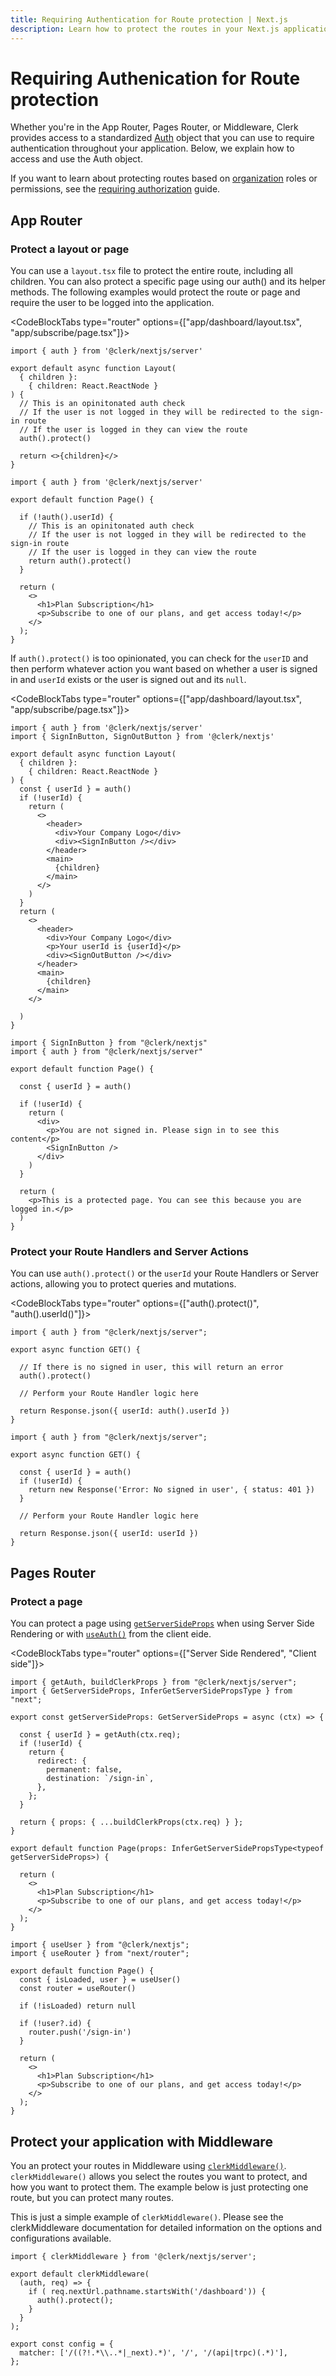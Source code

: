 ```yaml
---
title: Requiring Authentication for Route protection | Next.js
description: Learn how to protect the routes in your Next.js application that require authentication.
---
```


# Requiring Authenication for Route protection 

Whether you're in the App Router, Pages Router, or Middleware, Clerk provides access to a standardized [Auth](/docs/references/nextjs/authentication-object) object that you can use to require authentication throughout your application. Below, we explain how to access and use the Auth object.

If you want to learn about protecting routes based on [organization](/docs/organizations/overview) roles or permissions, see the [requiring authorization](/docs/references/nextjs/route-protection-requiring-authorization) guide.

## App Router

### Protect a layout or page

You can use a `layout.tsx` file to protect the entire route, including all children. You can also protect a specific page using our auth() and its helper methods. The following examples would protect the route or page and require the user to be logged into the application.


<CodeBlockTabs type="router" options={["app/dashboard/layout.tsx", "app/subscribe/page.tsx"]}>

```tsx filename="app/dashboard/layout.tsx"
import { auth } from '@clerk/nextjs/server'

export default async function Layout(
  { children }:
    { children: React.ReactNode }
) {
  // This is an opinitonated auth check
  // If the user is not logged in they will be redirected to the sign-in route
  // If the user is logged in they can view the route
  auth().protect()

  return <>{children}</>
}
```


```tsx filename="app/subscribe/page.tsx" 
import { auth } from '@clerk/nextjs/server'

export default function Page() {

  if (!auth().userId) {
    // This is an opinitonated auth check
    // If the user is not logged in they will be redirected to the sign-in route
    // If the user is logged in they can view the route
    return auth().protect()
  }

  return (
    <>
      <h1>Plan Subscription</h1>
      <p>Subscribe to one of our plans, and get access today!</p>
    </>
  );
}
```
</CodeBlockTabs>

If `auth().protect()` is too opinionated, you can check for the `userID` and then perform whatever action you want based on whether a user is signed in and `userId` exists or the user is signed out and its `null`.

<CodeBlockTabs type="router" options={["app/dashboard/layout.tsx", "app/subscribe/page.tsx"]}>

```tsx filename="app/dashboard/layout.tsx" 
import { auth } from '@clerk/nextjs/server'
import { SignInButton, SignOutButton } from '@clerk/nextjs'

export default async function Layout(
  { children }:
    { children: React.ReactNode }
) {
  const { userId } = auth()
  if (!userId) {
    return (
      <>
        <header>
          <div>Your Company Logo</div>
          <div><SignInButton /></div>
        </header>
        <main>
          {children}
        </main>
      </>
    )
  }
  return (
    <>
      <header>
        <div>Your Company Logo</div>
        <p>Your userId is {userId}</p>
        <div><SignOutButton /></div>
      </header>
      <main>
        {children}
      </main>
    </>

  )
}
```


```tsx filename="app/subscribe/page.tsx" 
import { SignInButton } from "@clerk/nextjs"
import { auth } from "@clerk/nextjs/server"

export default function Page() {

  const { userId } = auth()

  if (!userId) {
    return (
      <div>
        <p>You are not signed in. Please sign in to see this content</p>
        <SignInButton />
      </div>
    )
  }

  return (
    <p>This is a protected page. You can see this because you are logged in.</p>
  )
}
```
</CodeBlockTabs>


### Protect your Route Handlers and Server Actions

You can use `auth().protect()` or the `userId` your Route Handlers or Server actions, allowing you to protect queries and mutations.

<CodeBlockTabs type="router" options={["auth().protect()", "auth().userId()"]}>

```tsx filename="/app/api/dashboard/route.ts"
import { auth } from "@clerk/nextjs/server";

export async function GET() {

  // If there is no signed in user, this will return an error
  auth().protect()

  // Perform your Route Handler logic here

  return Response.json({ userId: auth().userId })
}
```

```tsx filename="app/api/dashboard/route.ts"
import { auth } from "@clerk/nextjs/server";

export async function GET() {

  const { userId } = auth()
  if (!userId) {
    return new Response('Error: No signed in user', { status: 401 })
  }

  // Perform your Route Handler logic here

  return Response.json({ userId: userId })
}
```
</CodeBlockTabs>

## Pages Router

### Protect a page

You can protect a page using [`getServerSideProps`](https://nextjs.org/docs/pages/building-your-application/data-fetching/get-server-side-props) when using Server Side Rendering or with [`useAuth()`](/docs/references/react/use-auth) from the client eide. 

<CodeBlockTabs type="router" options={["Server Side Rendered", "Client side"]}>

```tsx filename="app/subscribe/page.tsx" 
import { getAuth, buildClerkProps } from "@clerk/nextjs/server";
import { GetServerSideProps, InferGetServerSidePropsType } from "next";

export const getServerSideProps: GetServerSideProps = async (ctx) => {

  const { userId } = getAuth(ctx.req);
  if (!userId) {
    return {
      redirect: {
        permanent: false,
        destination: `/sign-in`,
      },
    };
  }

  return { props: { ...buildClerkProps(ctx.req) } };
}

export default function Page(props: InferGetServerSidePropsType<typeof getServerSideProps>) {

  return (
    <>
      <h1>Plan Subscription</h1>
      <p>Subscribe to one of our plans, and get access today!</p>
    </>
  );
}
```


```tsx filename="app/subscribe/page.tsx" 
import { useUser } from "@clerk/nextjs";
import { useRouter } from "next/router";

export default function Page() {
  const { isLoaded, user } = useUser()
  const router = useRouter()

  if (!isLoaded) return null

  if (!user?.id) {
    router.push('/sign-in')
  }

  return (
    <>
      <h1>Plan Subscription</h1>
      <p>Subscribe to one of our plans, and get access today!</p>
    </>
  );
}
```
</CodeBlockTabs>


## Protect your application with Middleware

You an protect your routes in Middleware using [`clerkMiddleware()`](/docs/references/nextjs/clerk-middleware). `clerkMiddleware()` allows you select the routes you want to protect, and how you want to protect them. The example below is just protecting one route, but you can protect many routes.

This is just a simple example of `clerkMiddleware()`. Please see the clerkMiddleware documentation for detailed information on the options and configurations available.


```tsx filename="middleware.ts"
import { clerkMiddleware } from '@clerk/nextjs/server';

export default clerkMiddleware(
  (auth, req) => {
    if ( req.nextUrl.pathname.startsWith('/dashboard')) {
      auth().protect();
    }
  }
);

export const config = {
  matcher: ['/((?!.*\\..*|_next).*)', '/', '/(api|trpc)(.*)'],
};
```



